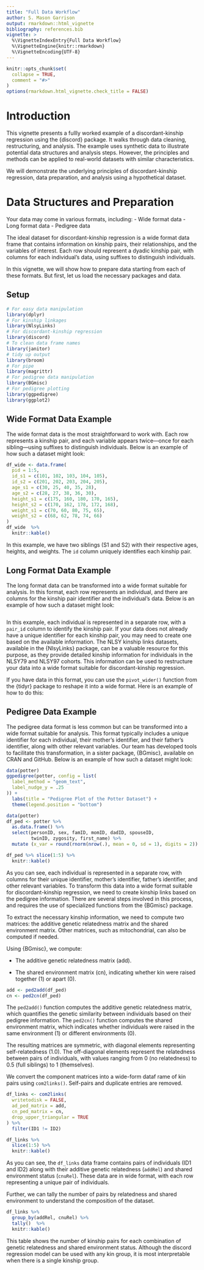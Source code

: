 ```yaml
---
title: "Full Data Workflow"
author: S. Mason Garrison
output: rmarkdown::html_vignette
bibliography: references.bib
vignette: >
  %\VignetteIndexEntry{Full Data Workflow}
  %\VignetteEngine{knitr::rmarkdown}
  %\VignetteEncoding{UTF-8}
---
```




```r
knitr::opts_chunk$set(
  collapse = TRUE,
  comment = "#>"
)
options(rmarkdown.html_vignette.check_title = FALSE)
```


# Introduction


This vignette presents a fullly worked example of a discordant-kinship regression using the {discord} package. It walks through data cleaning, restructuring, and analysis. The example uses synthetic data to illustrate potential data structures and analysis steps. However, the principles and methods can be applied to real-world datasets with similar characteristics.


We will demonstrate the underlying principles of discordant-kinship regression, data preparation, and analysis using a hypothetical dataset. 

# Data Structures and Preparation

Your data may come in various formats, including:
- Wide format data
- Long format data
- Pedigree data

The ideal dataset for discordant-kinship regression is a wide format data frame that contains information on kinship pairs, their relationships, and the variables of interest. Each row should represent a dyadic kinship pair, with columns for each individual's data, using suffixes to distinguish individuals. 

In this vignette, we will show how to prepare data starting from each of these formats. But first, let us load the necessary packages and data.

## Setup
```r
# For easy data manipulation
library(dplyr)
# For kinship linkages
library(NlsyLinks)
# For discordant-kinship regression
library(discord)
# To clean data frame names
library(janitor)
# tidy up output
library(broom)
# For pipe
library(magrittr)
# For pedigree data manipulation
library(BGmisc) 
# For pedigree plotting
library(ggpedigree)
library(ggplot2)
```


## Wide Format Data Example

The wide format data is the most straightforward to work with. Each row represents a kinship pair, and each variable appears twice—once for each sibling—using suffixes to distinguish individuals. Below is an example of how such a dataset might look:

```r
df_wide <- data.frame(
  pid = 1:5,
  id_s1 = c(101, 102, 103, 104, 105),
  id_s2 = c(201, 202, 203, 204, 205),
  age_s1 = c(30, 25, 40, 35, 28),
  age_s2 = c(28, 27, 38, 36, 30),
  height_s1 = c(175, 160, 180, 170, 165),
  height_s2 = c(170, 162, 178, 172, 168),
  weight_s1 = c(70, 60, 80, 75, 65),
  weight_s2 = c(68, 62, 78, 74, 66)
) 
df_wide  %>%
  knitr::kable()
```

In this example, we have two siblings (S1 and S2) with their respective ages, heights, and weights. The `id` column uniquely identifies each kinship pair. 


## Long Format Data Example

The long format data can be transformed into a wide format suitable for analysis. In this format, each row represents an individual, and there are columns for the kinship pair identifier and the individual's data. Below is an example of how such a dataset might look:

```r

```

In this example, each individual is represented in a separate row, with a `pair_id` column to identify the kinship pair. If your data does not already have a unique identifier for each kinship pair, you may need to create one based on the available information. The NLSY kinship links datasets, available in the {NlsyLinks} package, can be a valuable resource for this purpose, as they provide detailed kinship information for individuals in the NLSY79 and NLSY97 cohorts. This information can be used to restructure your data into a wide format suitable for discordant-kinship regression.

If you have data in this format, you can use the `pivot_wider()` function from the {tidyr} package to reshape it into a wide format. Here is an example of how to do this:



## Pedigree Data Example

The pedigree data format is less common but can be transformed into a wide format suitable for analysis. This format typically includes a unique identifier for each individual, their mother's identifier, and their father's identifier, along with other relevant variables. Our team has developed tools to facilitate this transformation, in a sister package, {BGmisc}, available on CRAN and GitHub. Below is an example of how such a dataset might look:

```r
data(potter)
ggpedigree(potter, config = list(
  label_method = "geom_text",
  label_nudge_y = .25
)) +
  labs(title = "Pedigree Plot of the Potter Dataset") +
  theme(legend.position = "bottom")
```


```r
data(potter)
df_ped <- potter %>%
  as.data.frame() %>%
  select(personID, sex, famID, momID, dadID, spouseID, 
         twinID, zygosity, first_name) %>% 
  mutate (x_var = round(rnorm(nrow(.), mean = 0, sd = 1), digits = 2))

df_ped %>% slice(1:5) %>%
  knitr::kable()
```

As you can see, each individual is represented in a separate row, with columns for their unique identifier, mother's identifier, father's identifier, and other relevant variables. To transform this data into a wide format suitable for discordant-kinship regression, we need to create kinship links based on the pedigree information. There are several steps involved in this process, and requires the use of specialized functions from the {BGmisc} package.


To extract the necessary kinship information, we need to compute two matrices: the additive genetic relatedness matrix and the shared environment matrix. Other matrices, such as mitochondrial, can also be computed if needed.

Using {BGmisc}, we compute:

- The additive genetic relatedness matrix (add).

- The shared environment matrix (cn), indicating whether kin were raised together (1) or apart (0).


```r
add <- ped2add(df_ped)
cn <- ped2cn(df_ped)
```

The `ped2add()` function computes the additive genetic relatedness matrix, which quantifies the genetic similarity between individuals based on their pedigree information. The `ped2cn()` function computes the shared environment matrix, which indicates whether individuals were raised in the same environment (1) or different environments (0).

The resulting matrices are symmetric, with diagonal elements representing self-relatedness (1.0). The off-diagonal elements represent the relatedness between pairs of individuals, with values ranging from 0 (no relatedness) to 0.5 (full siblings) to 1 (themselves).

We convert the component matrices into a wide-form dataf rame of kin pairs using `com2links()`. Self-pairs and duplicate entries are removed.

```r
df_links <- com2links(
  writetodisk = FALSE,
  ad_ped_matrix = add,
  cn_ped_matrix = cn,
  drop_upper_triangular = TRUE
) %>%
  filter(ID1 != ID2)

df_links %>%
  slice(1:5) %>%
  knitr::kable()
```

As you can see, the `df_links` data frame contains pairs of individuals (ID1 and ID2) along with their additive genetic relatedness (`addRel`) and shared environment status (`cnuRel`). These data are in wide format, with each row representing a unique pair of individuals.

Further, we can tally the number of pairs by relatedness and shared environment to understand the composition of the dataset.

```r
df_links %>%
  group_by(addRel, cnuRel) %>%
  tally()  %>%
  knitr::kable()
```

This table shows the number of kinship pairs for each combination of genetic relatedness and shared environment status. Although the discord regression model can be used with any kin group, it is most interpretable when there is a single kinship group.
